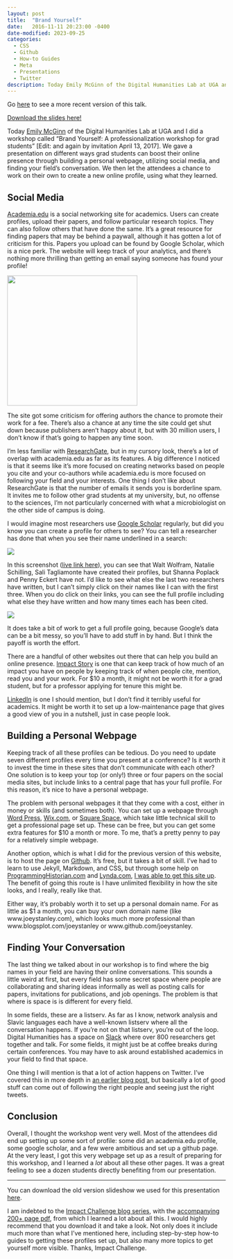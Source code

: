 ```yaml
---
layout: post
title:  "Brand Yourself"
date:   2016-11-11 20:23:00 -0400
date-modified: 2023-09-25
categories:
  - CSS
  - Github
  - How-to Guides
  - Meta
  - Presentations
  - Twitter
description: Today Emily McGinn of the Digital Humanities Lab at UGA and I did a professionalization workshop for grad students. We gave a presentation on different ways grad students can boost their online presence through building a personal webpage, utilizing social media, and finding your field's conversation. We then let the attendees a chance to work on their own to create a new online profile, using what they learned.
---
```


::: callout-note
Go [here](/blog/brand-yourself-2) to see a more recent version of this talk.
:::

::: callout-tip
[Download the slides here!](/downloads/170413-brand-yourself.pdf)
:::

Today [Emily McGinn](http://emilymcginn.com) of the Digital Humanities Lab at UGA and I did a workshop called "Brand Yourself: A professionalization workshop for grad students" \[Edit: and again by invitation April 13, 2017\]. We gave a presentation on different ways grad students can boost their online presence through building a personal webpage, utilizing social media, and finding your field's conversation. We then let the attendees a chance to work on their own to create a new online profile, using what they learned.

## Social Media

[Academia.edu](http://academia.edu) is a social networking site for academics. Users can create profiles, upload their papers, and follow particular research topics. They can also follow others that have done the same. It's a great resource for finding papers that may be behind a paywall, although it has gotten a lot of criticism for this. Papers you upload can be found by Google Scholar, which is a nice perk. The website will keep track of your analytics, and there's nothing more thrilling than getting an email saying someone has found your profile!

![](academia_email.png){fig-align="center" width="300"}

The site got some criticism for offering authors the chance to promote their work for a fee. There's also a chance at any time the site could get shut down because publishers aren't happy about it, but with 30 million users, I don't know if that's going to happen any time soon.

I'm less familiar with [ResearchGate](https://www.researchgate.net), but in my cursory look, there's a lot of overlap with academia.edu as far as its features. A big difference I noticed is that it seems like it's more focused on creating networks based on people you cite and your co-authors while academia.edu is more focused on following your field and your interests. One thing I don't like about ResearchGate is that the number of emails it sends you is borderline spam. It invites me to follow other grad students at my university, but, no offense to the sciences, I'm not particularly concerned with what a microbiologist on the other side of campus is doing.

I would imagine most researchers use [Google Scholar](https://scholar.google.com) regularly, but did you know you can create a profile for others to see? You can tell a researcher has done that when you see their name underlined in a search:

![](google_scholar.png){fig-align="center"}

In this screenshot ([live link here](https://scholar.google.com/scholar?hl=en&q=American+English%3A+dialects+and+variation&btnG=&as_sdt=1%2C11&as_sdtp=&oq=)), you can see that Walt Wolfram, Natalie Schilling, Sali Tagliamonte have created their profiles, but Shanna Poplack and Penny Eckert have not. I'd like to see what else the last two researchers have written, but I can't simply click on their names like I can with the first three. When you do click on their links, you can see the full profile including what else they have written and how many times each has been cited.

![](natalie_schilling.png){fig-align="center"}

It does take a bit of work to get a full profile going, because Google's data can be a bit messy, so you'll have to add stuff in by hand. But I think the payoff is worth the effort.

There are a handful of other websites out there that can help you build an online presence. [Impact Story](https://profiles.impactstory.org/about) is one that can keep track of how much of an impact you have on people by keeping track of when people cite, mention, read you and your work. For \$10 a month, it might not be worth it for a grad student, but for a professor applying for tenure this might be.

[LinkedIn](https://www.linkedin.com) is one I should mention, but I don't find it terribly useful for academics. It might be worth it to set up a low-maintenance page that gives a good view of you in a nutshell, just in case people look.

## Building a Personal Webpage

Keeping track of all these profiles can be tedious. Do you need to update seven different profiles every time you present at a conference? Is it worth it to invest the time in these sites that don't communicate with each other? One solution is to keep your top (or only!) three or four papers on the social media sites, but include links to a central page that has your full profile. For this reason, it's nice to have a personal webpage.

The problem with personal webpages it that they come with a cost, either in money or skills (and sometimes both). You can set up a webpage through [Word Press](https://wordpress.com), [Wix.com](http://www.wix.com), or [Square Space](https://www.squarespace.com), which take little technical skill to get a professional page set up. These can be free, but you can get some extra features for \$10 a month or more. To me, that's a pretty penny to pay for a relatively simple webpage.

Another option, which is what I did for the previous version of this website, is to host the page on [Github](https://github.com). It's free, but it takes a bit of skill. I've had to learn to use Jekyll, Markdown, and CSS, but through some help on [ProgrammingHistorian.com](http://programminghistorian.org/lessons/building-static-sites-with-jekyll-github-pages) and [Lynda.com](https://www.lynda.com), [I was able to get this site up](/blog/making-a-website-is-fun). The benefit of going this route is I have unlimited flexibility in how the site looks, and I really, really like that.

Either way, it's probably worth it to set up a personal domain name. For as little as \$1 a month, you can buy your own domain name (like [www.joeystanley.com]{style="white-space: nowrap;"}), which looks much more professional than [www.blogsplot.com/joeystanley]{style="white-space: nowrap;"} or [www.github.com/joeystanley]{style="white-space: nowrap;"}.

## Finding Your Conversation

The last thing we talked about in our workshop is to find where the big names in your field are having their online conversations. This sounds a little weird at first, but every field has some secret space where people are collaborating and sharing ideas informally as well as posting calls for papers, invitations for publications, and job openings. The problem is that where is space is is different for every field.

In some fields, these are a listserv. As far as I know, network analysis and Slavic languages each have a well-known listserv where all the conversation happens. If you're not on that listserv, you're out of the loop. Digital Humanities has a space on [Slack](https://slack.com) where over 800 researchers get together and talk. For some fields, it might just be at coffee breaks during certain conferences. You may have to ask around established academics in your field to find that space.

One thing I will mention is that a lot of action happens on Twitter. I've covered this in more depth in [an earlier blog post](/blog/the-importance-of-twitter), but basically a lot of good stuff can come out of following the right people and seeing just the right tweets.

## Conclusion

Overall, I thought the workshop went very well. Most of the attendees did end up setting up some sort of profile: some did an academia.edu profile, some google scholar, and a few were ambitious and set up a github page. At the very least, I got this very webpage set up as a result of preparing for this workshop, and I learned a *lot* about all these other pages. It was a great feeling to see a dozen students directly benefiting from our presentation.

------------------------------------------------------------------------

You can download the old version slideshow we used for this presentation [here](/downloads/161111-DigiLab-slides.pdf).

I am indebted to the [Impact Challenge blog series](http://blog.impactstory.org/category/impact-challenge/), with the [accompanying 200+ page pdf](http://blog.impactstory.org/research-impact-challenge-ebook/), from which I learned a lot about all this. I would highly recommend that you download it and take a look. Not only does it include much more than what I've mentioned here, including step-by-step how-to guides to getting these profiles set up, but also many more topics to get yourself more visible. Thanks, Impact Challenge.
